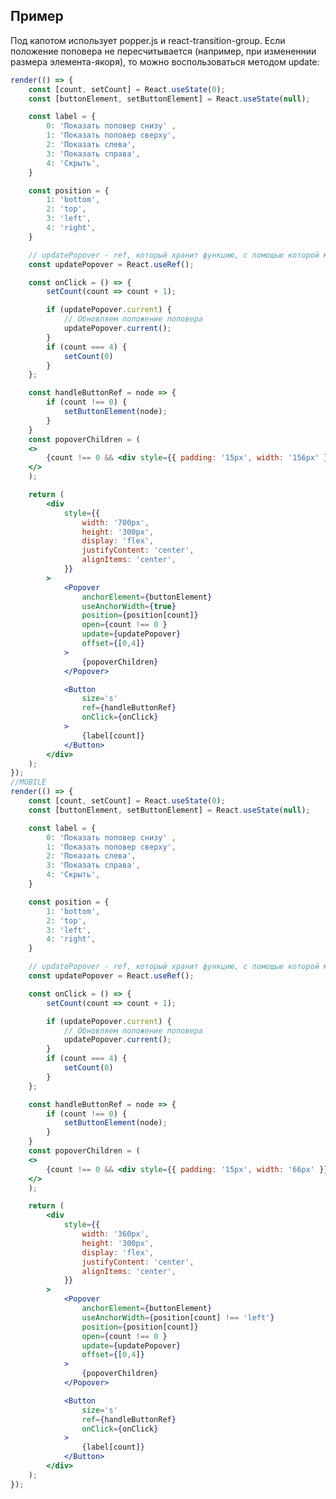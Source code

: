 ## Пример

Под капотом использует popper.js и react-transition-group. 
Если положение поповера не пересчитывается (например, при измененнии размера элемента-якоря), то можно воспользоваться методом update:

```jsx live mobileWidth=400
render(() => {
    const [count, setCount] = React.useState(0);
    const [buttonElement, setButtonElement] = React.useState(null);

    const label = {
        0: 'Показать поповер снизу' ,  
        1: 'Показать поповер сверху',
        2: 'Показать слева',
        3: 'Показать справа',
        4: 'Скрыть',
    }

    const position = {
        1: 'bottom',
        2: 'top',
        3: 'left',
        4: 'right',
    }

    // updatePopover - ref, который хранит функцию, с помощью которой можно обновить положение поповера
    const updatePopover = React.useRef();

    const onClick = () => {
        setCount(count => count + 1);

        if (updatePopover.current) {
            // Обновляем положение поповера
            updatePopover.current();
        }
        if (count === 4) {
            setCount(0)
        }
    };

    const handleButtonRef = node => {
        if (count !== 0) {
            setButtonElement(node);
        }
    }
    const popoverChildren = (
    <>
        {count !== 0 && <div style={{ padding: '15px', width: '156px' }}>Popover</div>}
    </>
    );

    return (
        <div
            style={{
                width: '700px',
                height: '300px',
                display: 'flex',
                justifyContent: 'center',
                alignItems: 'center',
            }}
        >
            <Popover
                anchorElement={buttonElement}
                useAnchorWidth={true}
                position={position[count]}
                open={count !== 0 }
                update={updatePopover}
                offset={[0,4]}
            >
                {popoverChildren}
            </Popover>

            <Button
                size='s'
                ref={handleButtonRef}
                onClick={onClick}
            >
                {label[count]}
            </Button>
        </div>
    );
});
//MOBILE
render(() => {
    const [count, setCount] = React.useState(0);
    const [buttonElement, setButtonElement] = React.useState(null);

    const label = {
        0: 'Показать поповер снизу' ,  
        1: 'Показать поповер сверху',
        2: 'Показать слева',
        3: 'Показать справа',
        4: 'Скрыть',
    }

    const position = {
        1: 'bottom',
        2: 'top',
        3: 'left',
        4: 'right',
    }

    // updatePopover - ref, который хранит функцию, с помощью которой можно обновить положение поповера
    const updatePopover = React.useRef();

    const onClick = () => {
        setCount(count => count + 1);

        if (updatePopover.current) {
            // Обновляем положение поповера
            updatePopover.current();
        }
        if (count === 4) {
            setCount(0)
        }
    };

    const handleButtonRef = node => {
        if (count !== 0) {
            setButtonElement(node);
        }
    }
    const popoverChildren = (
    <>
        {count !== 0 && <div style={{ padding: '15px', width: '66px' }}>Popover</div>}
    </>
    );

    return (
        <div
            style={{
                width: '360px',
                height: '300px',
                display: 'flex',
                justifyContent: 'center',
                alignItems: 'center',
            }}
        >
            <Popover
                anchorElement={buttonElement}
                useAnchorWidth={position[count] !== 'left'}
                position={position[count]}
                open={count !== 0 }
                update={updatePopover}
                offset={[0,4]}
            >
                {popoverChildren}
            </Popover>

            <Button
                size='s'
                ref={handleButtonRef}
                onClick={onClick}
            >
                {label[count]}
            </Button>
        </div>
    );
});
```
